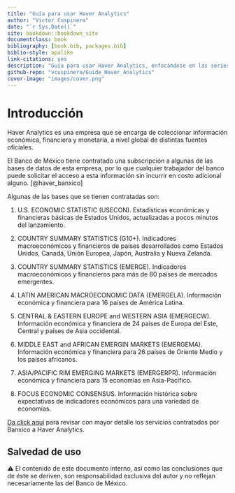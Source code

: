 ```yaml
--- 
title: "Guía para usar Haver Analytics"
author: "Victor Cuspinera"
date: "`r Sys.Date()`"
site: bookdown::bookdown_site
documentclass: book
bibliography: [book.bib, packages.bib]
biblio-style: apalike
link-citations: yes
description: "Guía para usar Haver Analytics, enfocándose en las series relacionadas con el dinero en efectivo y herramientas que podrían ser útiles a la Oficina de Estadística de la Dirección General de Emisión del Banco de México."
github-repo: "vcuspinera/Guide_Haver_Analytics"
cover-image: "images/cover.png"
---
```


# Introducción {#intro}

Haver Analytics es una empresa que se encarga de coleccionar información económica, financiera y monetaria, a nivel global de distintas fuentes oficiales. 

El Banco de México tiene contratado una subscripción a algunas de las bases de datos de esta empresa, por lo que cualquier trabajador del banco puede solicitar el acceso a esta información sin incurrir en costo adicional alguno. [@haver_banxico]

Algunas de las bases que se tienen contratadas son:

1. U.S. ECONOMIC STATISTIC (USECON). Estadísticas económicas y financieras básicas de Estados Unidos, actualizadas a pocos minutos del lanzamiento.

3. COUNTRY SUMMARY STATISTICS (G10+). Indicadores macroeconómicos y financieros de países desarrollados  como Estados Unidos, Canadá, Unión Europea, Japón, Australia y Nueva Zelanda.

4. COUNTRY SUMMARY STATISTICS (EMERGE). Indicadores macroeconómicos y financieros para más de 80 países de mercados emergentes.

5. LATIN AMERICAN MACROECONOMIC DATA (EMERGELA). Información económica y financiera para 16 países de América Latina. 

6. CENTRAL & EASTERN EUROPE and WESTERN ASIA (EMERGECW). Información económica y financiera de 24 países de Europa del Este, Central y países de Asia occidental.

7. MIDDLE EAST and AFRICAN EMERGIN MARKETS (EMERGEMA). Información económica y financiera para 26 países de Oriente Medio y los países africanos.

8. ASIA/PACIFIC RIM EMERGING MARKETS (EMERGERPR). Información económica y financiera para 15 economías en Asia-Pacífico.

9. FOCUS ECONOMIC CONSENSUS. Información histórica sobre expectativas de indicadores económicos para una variedad de economías.


[Da click aquí](http://webinterno/centro-de-informacion-electronica/acceso-a-recursos-electronicos/bases-de-datos-con-informacion-estadistica/haver-analytics-global/haver-analytics-global--.html) para revisar con mayor detalle los servicios contratados por Banxico a Haver Analytics.


## Salvedad de uso
⚠ El contenido de este documento interno, así como las conclusiones que de éste se deriven, son responsabilidad exclusiva del autor y no reflejan necesariamente las del Banco de México.
